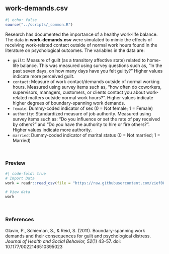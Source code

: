 ## work-demands.csv {-}

```r
#| echo: false
source("../scripts/_common.R")
```

Research has documented the importance of a healthy work-life balance. The data in **work-demands.csv** were simulated to mimic the effects of receiving work-related contact outside of normal work hours found in the literature on psychological outcomes. The variables in the data are:

- `guilt`: Measure of guilt (as a transitory affective state) related to home-life balance. This was measured using survey questions such as,  "In the past seven days, on how many  days  have  you  felt  guilty?" Higher values indicate more perceived guilt.
- `contact`: Measure of work contact/demands outside of normal working hours. Measured using survey items such as, "how  often  do  coworkers,  supervisors, managers, customers, or clients contact you about work-related  matters  outside  normal  work  hours?". Higher values indicate higher degrees of boundary-spanning work demands.
- `female`: Dummy-coded indicator of sex (0 = Not female; 1 = Female)
- `authority`: Standardized measure of job authority. Measured using survey items such as: "Do you influence or set the rate of pay  received  by  others?" and "Do you have  the authority to hire or fire others?". Higher values indicate more authority.
- `married`: Dummy-coded indicator of marital status (0 = Not married; 1 = Married)



<br />


### Preview

```r
#| code-fold: true
# Import Data
work = readr::read_csv(file = "https://raw.githubusercontent.com/zief0002/modeling/main/data/work-demands.csv")

# View data
work
```

<br />


### References


Glavin, P., Schieman, S., &amp; Reid, S. (2011). Boundary-spanning work demands and their consequences for guilt and psychological distress. *Journal of Health and Social Behavior, 52*(1) 43&ndash;57. doi: 10.1177/0022146510395023

